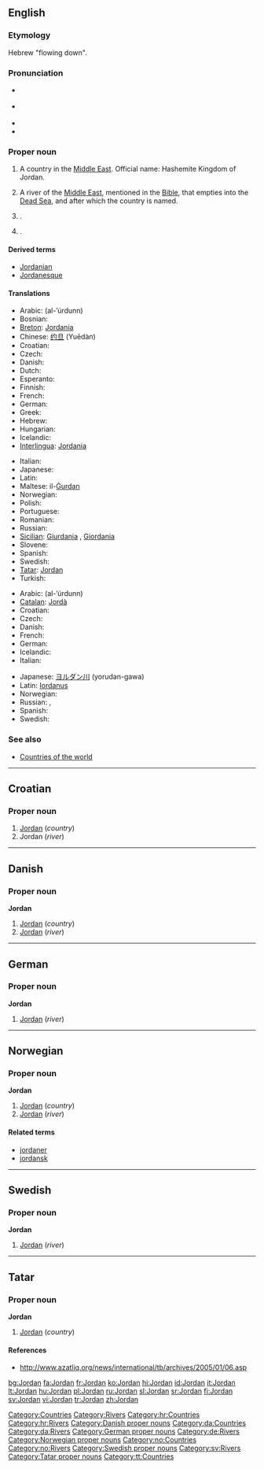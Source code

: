 ==English==
{{wikipedia}}

===Etymology===
Hebrew "flowing down".

===Pronunciation===
* {{a|RP}} {{IPA|/ˈdʒɔːdən/}}
* {{a|US}} {{IPA|/ˈdʒɔːrdən/}}
*{{audio|en-us-Jordan.ogg|Audio (US)}}
*{{rhymes|ɔː(r)dən}}

===Proper noun===
{{en-proper noun}}

# A country in the [[Middle East]]. Official name: Hashemite Kingdom of Jordan.
# {{rivers}} A river of the [[Middle East]], mentioned in the [[Bible]], that empties into the [[Dead Sea]], and after which the country is named.
# {{given name|male}}.
# {{given name|female}}.

====Derived terms====
* [[Jordanian]]
* [[Jordanesque]]

====Translations====
{{trans-top|country}}
* Arabic: {{ARchar|[[الأردن|الأُرْدُنّ]]}} (al-’úrdunn) {{m}}
* Bosnian: {{t-|bs|Jordan|m}}
* [[Breton]]: [[Jordania]]
* Chinese: [[约旦]] (Yuēdàn)
* Croatian: {{t-|hr|Jordan|m}}
* Czech: {{t-|cs|Jordánsko|n}}
* Danish: {{t-|da|Jordan}}
* Dutch: {{t-|nl|Jordanië}}
* Esperanto: {{t-|eo|Jordanio|xs=Esperanto}}
* Finnish: {{t+|fi|Jordania}}
* French: {{t+|fr|Jordanie|f}}
* German: {{t+|de|Jordanien|n}}
* Greek: {{t-|el|Ιορδανία|f|tr=Iordanía|sc=Grek}}
* Hebrew: {{t-|he|ירדן|tr=Yardēn|sc=Hebr}}
* Hungarian: {{t-|hu|Jordánia}}
* Icelandic: {{t+|is|Jórdanía|f}}
* [[Interlingua]]: [[Jordania]]
{{trans-mid}}
* Italian: {{t-|it|Giordania|f}}
* Japanese: {{t-|ja|ヨルダン|tr=yorudan|sc=Jpan}}
* Latin: {{t-|la|Iordania|f}}
* Maltese: il-[[Ġurdan]]
* Norwegian: {{t-|no|Jordan}}
* Polish: {{t+|pl|Jordania|f}}
* Portuguese: {{t-|pt|Jordânia|f}}
* Romanian: {{t-|ro|Iordania|f}}
* Russian: {{t-|ru|Иордания|f|tr=Iordánija|sc=Cyrl}}
* [[Sicilian]]: [[Giurdania]] {{f}}, [[Giordania]] {{f}}
* Slovene: {{t+|sl|Jordanija|f}}
* Spanish: {{t+|es|Jordania|f}}
* Swedish: {{t+|sv|Jordanien}}
* [[Tatar]]: [[Jordan#Tatar|Jordan]]
* Turkish: {{t-|tr|Ürdün}}
{{trans-bottom}}

{{trans-top|river}}
* Arabic: {{ARchar|[[الأردن|الأُرْدُنّ]]}} (al-’úrdunn) {{m}}
* [[Catalan]]: [[Jordà]] {{m}}
* Croatian: {{t-|hr|Jordan|m}}
* Czech: {{t-|cs|Jordán|m}}
* Danish: {{t-|da|Jordan}}
* French: {{t-|fr|Jourdain|m}}
* German: {{t-|de|Jordan|m}}
* Icelandic: {{t-|is|Jórdan|f}}
* Italian: {{t-|it|Giordano|m}}
{{trans-mid}}
* Japanese: [[ヨルダン川]] (yorudan-gawa)
* Latin: [[Iordanus]] {{m}}
* Norwegian: {{t-|no|Jordan}}
* Russian: {{t-|ru|Иордан|m|tr=Iordán|sc=Cyrl}}, {{t-|ru|Ярдена|f|tr=Jardéna|sc=Cyrl}}
* Spanish: {{t-|es|Jordán|m}}
* Swedish: {{t+|sv|Jordan}}
{{trans-bottom}}

===See also===
*[[Countries of the world]]

[[Category:Countries]]
[[Category:Rivers]]

----

==Croatian==

===Proper noun===
{{infl|hr|proper noun|g=m}}

# [[#English|Jordan]] (''country'')
# Jordan (''river'')

[[Category:hr:Countries]]
[[Category:hr:Rivers]]

----

==Danish==

===Proper noun===
'''Jordan'''

# [[#English|Jordan]] (''country'')
# [[#English|Jordan]] (''river'')

[[Category:Danish proper nouns]]
[[Category:da:Countries]]
[[Category:da:Rivers]]

----

==German==

===Proper noun===
'''Jordan''' {{m}}

# [[#English|Jordan]] (''river'')

[[Category:German proper nouns]]
[[Category:de:Rivers]]

----

==Norwegian==

===Proper noun===
'''Jordan'''

# [[#English|Jordan]] (''country'')
# [[#English|Jordan]] (''river'')

====Related terms====
*[[jordaner]]
*[[jordansk]]

[[Category:Norwegian proper nouns]]
[[Category:no:Countries]]
[[Category:no:Rivers]]

----

==Swedish==

===Proper noun===
'''Jordan'''

# [[#English|Jordan]] (''river'')

[[Category:Swedish proper nouns]]
[[Category:sv:Rivers]]

----

==Tatar==

===Proper noun===
'''Jordan'''

# [[#English|Jordan]] (''country'')

====References====
* http://www.azatliq.org/news/international/tb/archives/2005/01/06.asp

[[Category:Tatar proper nouns]]
[[Category:tt:Countries]]

[[bg:Jordan]]
[[fa:Jordan]]
[[fr:Jordan]]
[[ko:Jordan]]
[[hi:Jordan]]
[[id:Jordan]]
[[it:Jordan]]
[[lt:Jordan]]
[[hu:Jordan]]
[[pl:Jordan]]
[[ru:Jordan]]
[[sl:Jordan]]
[[sr:Jordan]]
[[fi:Jordan]]
[[sv:Jordan]]
[[vi:Jordan]]
[[tr:Jordan]]
[[zh:Jordan]]